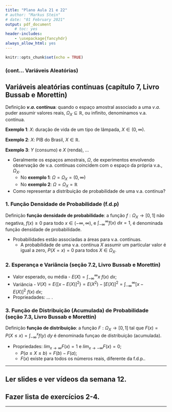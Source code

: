 ```yaml
---
title: "Plano Aula 21 e 22"
# author: "Markus Stein"
# date: "01 February 2021"
output: pdf_document
    # toc: yes
header-includes:
    - \usepackage{fancyhdr}
always_allow_html: yes
---
```

\addtolength{\headheight}{1.0cm}
\pagestyle{fancyplain} 
\lhead{\includegraphics[height=1.5cm]{logoIME.png}}
\rhead{\includegraphics[height=1.5cm]{images.jpg}}
\chead{UNIVERSIDADE FEDERAL DO RIO GRANDE DO SUL \\
INSTITUTO DE MATEMÁTICA E ESTATÍSTICA \\
DEPARTAMENTO DE ESTATÍSTICA \\
\vspace{0.3cm}
MAT02214 - Estatística Geral 1 - 2022/1
}
\renewcommand{\headrulewidth}{0pt} 


```r
knitr::opts_chunk$set(echo = TRUE)
```

### (cont... Variáveis Aleatórias)
## Variáveis aleatórias contínuas (capítulo 7, Livro Bussab e Morettin)
Definição **$v.a.$ contínua**: quando o espaço amostral associado a uma $v.a.$ puder assumir valores reais, $\Omega_X \subseteq \mathbb{R}$, ou infinito, denominamos v.a. contínua.


**Exemplo 1**: $X$: duração de vida de um tipo de lâmpada, $X \in (0, \infty)$.
<!-- , $X \sim Normal(\mu, \sigma^2)$. $E(X) = \mu$.   -->

**Exemplo 2**: $X$: PIB do Brasil, $X \in \mathbb{R}$.
<!-- , $X \sim Normal(\mu, \sigma^2)$. $E(X) = \mu$.   -->

**Exemplo 3**: $Y$ (consumo) e $X$ (renda), ...
<!-- $E(Y) = \alpha + \beta X$.   -->

* Geralmente os espaços amostrais, $\Omega$, de experimentos envolvendo observação de v.a. contínuas coincidem com o espaço da própria v.a., $\Omega_X$.
    + No **exemplo 1**: $\Omega = \Omega_X = (0, \infty)$
    + No **exemplo 2**: $\Omega = \Omega_X = \mathbb{R}$

* Como representar a distribuição de probabilidade de uma v.a. contínua?

### 1. Função Densidade de Probabilidade  (f.d.p)
Definição **função densidade de probabilidade**: a função $f: \Omega_X \rightarrow  [0,1]$ não negativa, $f(x) \geq 0$  para todo $x \in (- \infty, \infty)$, e $\int_{- \infty}^{ \infty} f(x) \: dx = 1$, é denominada função densidade de probabilidade.

* Probabilidades estão associadas a áreas para v.a. contínuas.
    + A probabilidade de uma v.a. contínua $X$ assumir um particular valor é igual a zero, $P(X=x) = 0$ para todos $X \in \Omega_X$.

### 2. Esperança e Variância (seção 7.2, Livro Bussab e Morettin)
* Valor esperado, ou média - $E(X) = \int_{- \infty}^{ \infty} x \: f(x) \: dx$;
* Variância - $V(X) =  E \left\{ \left[ x - E(X) \right]^2 \right\} = E(X^2) - \left[ E(X) \right]^2 = \int_{- \infty}^{ \infty} \left[ x - E(X) \right]^2 \: f(x) \: dx$;
* Proprieadades: ... .

### 3. Função de Distribuição (Acumulada) de Probabilidade (seção 7.3, Livro Bussab e Morettin)
Definição **função de distribuição**: a função $F: \Omega_X \rightarrow  [0,1]$ tal que $F(x) = P(X \leq  x) = \int_{- \infty}^{x} f(y) \: dy$ é denominada funçao de distribuição (acumulada).

* Propriedades: $lim_{x \rightarrow \infty} F(x) = 1$ e $lim_{x \rightarrow - \infty} F(x) = 0$;
    + $P(a \leq X \leq b) = F(b) - F(a)$;
    + $F(x)$ existe para todos os números reais, diferente da f.d.p..

\vspace{0.5cm}

***
## Ler slides e ver vídeos da semana 12.
## Fazer lista de exercícios 2-4.
***  